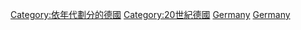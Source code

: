{{CatPair|1920年代德國|1940年代德國}}
{{Portal|德國}}

[[Category:依年代劃分的德國|Category:依年代劃分的德國]]
[[Category:20世紀德國|Category:20世紀德國]]
[[Category:1930年代各國|Germany]]
[[Category:1930年代歐洲|Germany]]